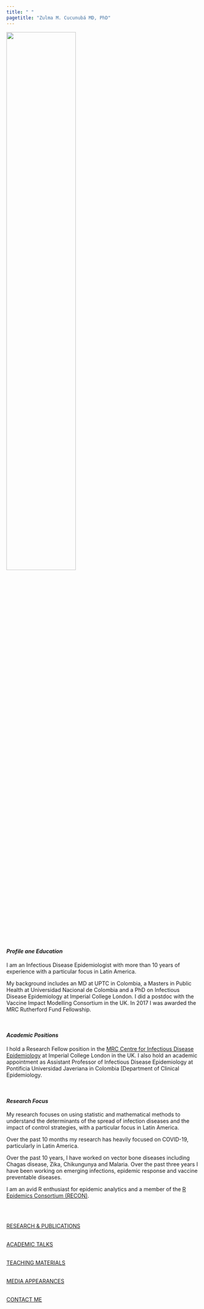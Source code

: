 ```yaml
---
title: " "
pagetitle: "Zulma M. Cucunubá MD, PhD"
---
```


<link rel="stylesheet" href="styles.css" type="text/css">
<link rel="stylesheet" href="academicicons/css/academicons.min.css"/>

<img src="images/ZCucunuba.jpeg" style="width:60%; border:0px solid">

<br />

#### *Profile ane Education*

I am an Infectious Disease Epidemiologist with more than 10 years of experience with a particular focus in Latin America.

My background includes an MD at UPTC in Colombia, a Masters in Public Health at Universidad Nacional de Colombia and a PhD on Infectious Disease Epidemiology at Imperial College London. I did a postdoc with the Vaccine Impact Modelling Consortium in the UK. In 2017 I was awarded the MRC Rutherford Fund Fellowship.

<br />

#### _Academic Positions_

I hold a Research Fellow position in the [MRC Centre for Infectious Disease Epidemiology](https://www.imperial.ac.uk/people/zulma.cucunuba)  at Imperial College London in the UK. I also hold an academic appointment as Assistant Professor of Infectious Disease Epidemiology at Pontificia Universidad Javeriana in Colombia  [Department of Clinical Epidemiology.

<br />

#### *Research Focus*

My research focuses on using statistic and mathematical methods to understand the determinants of the spread of infection diseases and the impact of control strategies, with a particular focus in Latin America. 

Over the past 10 months my research has heavily focused on COVID-19, particularly in Latin America.

Over the past 10 years, I have worked on vector bone diseases including Chagas disease, Zika, Chikungunya and Malaria. Over the past three years I have been working on emerging infections, epidemic response and vaccine preventable diseases.

I am an avid R enthusiast for epidemic analytics and a member of the [R Epidemics Consortium (RECON)](https://www.repidemicsconsortium.org/people/). 

<br />
<br />

[RESEARCH & PUBLICATIONS](http://zulmamcucunuba.org/res_publications.html) 
<br />

<br />
[ACADEMIC TALKS](http://zulmamcucunuba.org/talks.html) 
<br />

<br />
[TEACHING MATERIALS](http://zulmamcucunuba.org/teaching.html) 
<br />

<br />
[MEDIA APPEARANCES](http://zulmamcucunuba.org/media.html) 
<br />


<br />
[CONTACT ME](http://zulmamcucunuba.org/contact.html) 
<br />

